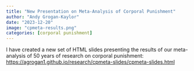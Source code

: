 ```yaml
---
title: "New Presentation on Meta-Analysis of Corporal Punishment"
author: "Andy Grogan-Kaylor"
date: "2023-12-20"
image: "cpmeta-results.png"
categories: [corporal punishment]
---
```


I have created a new set of HTML slides presenting the results of
  our meta-analysis of 50 years of research on corporal punishment:
  [https://agrogan1.github.io/research/cpmeta-slides/cpmeta-slides.html](https://agrogan1.github.io/research/cpmeta-slides/cpmeta-slides.html)